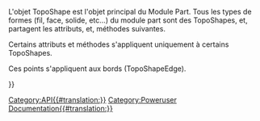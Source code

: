 <languages/>
<div class="mw-translate-fuzzy">
{{VeryImportantMessage |(novembre 2018) Ces informations peuvent être incomplètes et obsolètes. Pour la dernière API, consultez la [https://www.freecadweb.org/api documentation de l'API générée automatiquement].}}
</div>

L'objet TopoShape est l'objet principal du Module Part. Tous les types de formes (fil, face, solide, etc...) du module part sont des TopoShapes, et, partagent les attributs, et, méthodes suivantes.
{{Code|code=
import Part
sh = Part.makeBox(10,10,10)
print sh.Faces
for f in sh.Faces:
   print f.Edges
}}

{{APIProperty/fr|Area|La superficie totale des faces de la forme.}}
{{APIProperty/fr|CompSolids|Répertorie les formes ultérieures dans cette forme.}}
{{APIProperty/fr|CenterOfMass|Donne le centre de la masse de la forme actuelle. Si le champ de gravitation est uniforme, c'est le centre de gravité. Les coordonnées retournées pour le centre de masse sont exprimées dans le système de coordonnées cartésiennes absolu.}}
{{APIProperty/fr|Compounds|Répertorie les composantes de cette forme.}}
{{APIProperty/fr|Edges|Répertorie les contours de cette forme.}}
{{APIProperty/fr|Faces|Répertorie les visages de cette forme.}}
{{APIProperty/fr|Length|Longueur totale des bords de la forme.}}
{{APIProperty/fr|Orientation|l'orientation de la forme.}}
{{APIProperty/fr|ShapeType|Le type de la forme.}}
{{APIProperty/fr|Shells|Répertorie les formes ultérieures dans cette forme.}}
{{APIProperty/fr|Solids|Liste des formes ultérieures dans cette forme.}}
{{APIProperty/fr|Vertexes|Liste des sommets de cette forme.}}
{{APIProperty/fr|Volume|Volume total des solides de la forme.}}
{{APIProperty/fr|Wires|Liste des fils de cette forme.}}
{{APIProperty/fr|BoundBox|Les dimensions hors tout de l'objet}}
{{APIProperty/fr|Matrix|Donne une matrice de la transformation actuelle de l'objet}}
{{APIProperty/fr|Placement|Donne la transformation actuelle de l'objet comme placement}}
{{APIFunction/fr|approximate| |Se rapproche d'une courbe B-Spline|a BSplineCurve object}}
{{APIFunction/fr|check| |Vérifie les erreurs de forme et les rapporte dans la structure de la forme. Il s'agit d'une vérification plus détaillée comme cela se fait dans isValid().| }}
{{APIFunction/fr|common|TopoShape|Intersection de la forme et une forme donnée.|un TopoShape}}
{{APIFunction/fr|complement| |Calcule le complément de l'orientation de cette forme, c'est-à-dire inverse l'état intérieur/extérieur des limites de cette forme.|un TopoShape}}
{{APIFunction/fr|copy| |Crée une copie de cette forme|un TopoShape}}
{{APIFunction/fr|cut|TopoShape|Différence entre la forme et une forme donnée.|un TopoShape}}
{{APIFunction/fr|distToShape| TopoShape |Calcule la distance minimale entre ceci et une donnée TopoShape. |float <distance minimum>, list < le point le plus proche >, list < la forme secondaire la plus proche & ces paramètres > }}
{{APIFunction/fr|exportBrep| string |Exporte le contenu de cette la forme dans un fichier BREP. BREP est le format natif de CasCade.| }}
{{APIFunction/fr|exportIges| string |Exporte le contenu de la forme dans un fichier IGES.| }}
{{APIFunction/fr|exportStep| string |Exporte le contenu de la forme dans un fichier STEP.| }}
{{APIFunction/fr|exportStl| string |Exporte le contenu de la forme dans un fichier de maillage STL.| }}
{{APIFunction/fr|extrude|Vector|Extrude la forme le long d'une direction.|un TopoShape}}
{{APIFunction/fr|fuse|TopoShape|Union de la forme et une forme donnée.|un TopoShape}}
{{APIFunction/fr|getAllDerivedFrom| |Retourne toute la descendance de ce type d'objet|une liste}}
{{APIFunction/fr|hashCode| |Cette valeur est calculée à partir de la valeur de la référence sous-jacente de la forme et l'emplacement. L'orientation n'est pas prise en compte.|a string}}
{{APIFunction/fr|isClosed| |Vérifie si la forme est fermée.|un booléen}}
{{APIFunction/fr|isDerivedFrom|string|Retourne la valeur true si le type donné est le père (maître)|boolean}}
{{APIFunction/fr|isEqual|TopoShape|Retourne true si les deux formes partagent le même TShape, ont le même emplacement et ont la même orientation.|un booléen}}
{{APIFunction/fr|isInside|Vector,float,Boolean|Vérifie si un point est à l'intérieur d'un solide, avec une certaine tolérance. Si le troisième paramètre est '''true''' un point sur une face est considéré comme inside|un booléen}}
{{APIFunction/fr|isNull| |Vérifie si la forme est nulle.|un booléen}}
{{APIFunction/fr|isPartner|TopoShape|Renvoie true si les deux formes partagent le même TShape, mais peut avoir un emplacement différent et avoir une orientation différente.|un booléen}}
{{APIFunction/fr|isSame|TopoShape|Vérifie si les deux formes partagent la même géométrie, donne true si les deux formes partagent le même TShape, elles ont le même emplacement mais peuvent avoir une orientation différente.|un booléen}}
{{APIFunction/fr|isValid| |Vérifie si la forme est valide, c'est à dire ni nulle, ni vide ni endommagée.|un booléen}}
{{APIFunction/fr|makeFillet|float,TopoShape|Retourne un nouvel objet basé sur un TopoShape, mais avec un rayon de courbure "float" appliqué à chaque arête.|un TopoShape}}
{{APIFunction/fr|makeHomogenousWires|wire|Construit un fil homogène avec le même nombre d'arêtes| a wire}}
{{APIFunction/fr|makeOffset|float|Décale la forme selon une distance donnée|un TopoShape}}
{{APIFunction/fr|makePipe|wire|Fait un tube en suivant une ligne.|un TopoShape}}
{{APIFunction/fr|makePipeShell|wire|Rend un loft défini par son profil le long d'une ligne.|un TopoShape}}
{{APIFunction/fr|makeShapeFromMesh|mesh|Fait une forme composée de données de maillage. Remarque : Cela devrait être utilisé plutôt pour de petites mailles.|un TopoShape}}
{{APIFunction/fr|makeThickness|list,float,float|Un solide évidé est construit à partir d'un solide initial, et, un ensemble de faces sur ce solide, qui doivent être éliminés. Les faces restantes du solide deviennent les murs du solide évidé, leur épaisseur est définie au moment de la construction. Les arguments à transmettre sont une liste des faces à ignorer, l'épaisseur des murs, et, une valeur de tolérance.|un TopoShape}}
{{APIFunction/fr|nullify| |Détruit la référence à la forme sous-jacente stockée sous cette forme. En conséquence, cette forme devient nulle.| }}
{{APIFunction/fr|project|TopoShape|Projete une forme sur votre forme|un TopoShape}}
{{APIFunction/fr|read|string|Lit un fichier IGES, STEP ou BREP.|un TopoShape}}
{{APIFunction/fr|reverse| |Inverse l'orientation de cette forme.| }}
{{APIFunction/fr|revolve|Vector, Vector, float|S'articule autour d'un axe à un degré donné. ex : Part.revolve(Vector(0,0,0),Vector(0,0,1),360) tourne la forme autour d'un axe Z de 360 degrés.|un TopoShape}}
{{APIFunction/fr|rotate|Vector, Vector, float|Applique la rotation (en degré) à l'emplacement actuel de cette forme. ex : Shp.rotate(Vector(0,0,0),Vector(0,0,1),180) fait pivoter la forme autour de l'axe Z de 180 degrés.|un TopoShape}}
{{APIFunction/fr|scale| |S'applique à l'échelle avec le point et le facteur de cette forme.|un TopoShape}}
{{APIFunction/fr|section|TopoShape|Section de la forme avec une forme toposhape.|un TopoShape}}
{{APIFunction/fr|sewShape| |La machine raccorde la forme s'il y a un écart.| }}
{{APIFunction/fr|tessellate|float|Tessellate (Paver) la forme et retourne une liste des sommets et indices de la faces. Le float donnée est la tolérance.|a list}}
{{APIFunction/fr|toNurbs| |Transformation de la géométrie complète d'une forme en géométrie NURBS. Par exemple, toutes les courbes soutenant les bords de la forme de base, sont convertis en courbes de BSP, et toutes les surfaces soutenant ses faces sont converties en surfaces de BSP.|a NURBS curve}}
{{APIFunction/fr|transformGeometry|matrix|Applique la transformation géométrique sur une copie de la forme. La transformation à appliquer, est définie comme une matrice 4x4. La géométrie sous-jacente des formes suivantes peuvent être changées en courbes qui prennent en charge les extrémités de la forme, ou une surface qui prend en charge une face de la forme. Par exemple, un cercle peut être transformé en une ellipse lorsque vous appliquez une transformation d'affinité. Il peut également arriver que le cercle est alors représenté comme une courbe b-spline. La transformation s'applique à toutes les courbes qui supportent les bords de la forme et toutes les surfaces qui prennent en charge les faces de la forme. Remarque : Si vous voulez transformer une forme sans changer la géométrie sous-jacente, puis utilisez les méthodes traduites ou les faire pivoter.|un TopoShape}}
{{APIFunction/fr|transformShape|matrix|Applique la transformation d'une forme sans changer la géométrie sous-jacente.| }}
{{APIFunction/fr|translate|Vector|Applique la conversion à l'emplacement actuel de cette forme.| }}
{{APIFunction/fr|writeInventor| |Écrit le maillage au format OpenInventor dans une chaîne.|a string}}

Certains attributs et méthodes s'appliquent uniquement à certains TopoShapes.

Ces points s'appliquent aux bords (TopoShapeEdge).  


{{APIProperty/fr|FirstParameter|La valeur du paramètre du bord à une extrémité. Pas nécessairement le Vertex[0]. [http://fr.wikipedia.org/wiki/%C3%89quation_param%C3%A9trique Voir équations paramétriques]}}
{{APIProperty/fr|LastParameter|La valeur du paramètre du bord à l'autre extrémité. Pas nécessairement le Vertex[1].}}

{{APIFunction/fr|centerOfCurvatureAt|Float|Retourne le centre (points 3D) ou la valeur des paramètres du cercle.|Vector}}{{APIFunction/fr|curvatureAt|Float|Retourne  la valeur des paramètres de la courbe du bord.|Float}}
{{APIFunction/fr|getParameterByLength|Float|Retourne l’intervalle [0,Length] jusqu'au prochain intervalle [Premier Paramètre,dernier Paramètre]|Float }}
{{APIFunction/fr|normalAt|Float|Retourne la valeur des paramètres de la normale du bord (uniquement s'il existe).|Vector}}
{{APIFunction/fr|parameterAt|Vertex,[Face]|Retourne la valeur correspondante au Vertex (points 3D).|Float}}
{{APIFunction/fr|tangentAt|Float|Retourne la valeur des paramètres de la direction du vecteur de la tangente du bord (s'il existe).|Vector}}
{{APIFunction/fr|valueAt|Float|Retourne la valeur du vecteur correspondant au paramètre 3D.|Vector}}


{{Userdocnavi{{#translation:}}}}
[[Category:API{{#translation:}}]]
[[Category:Poweruser Documentation{{#translation:}}]]
{{clear}}